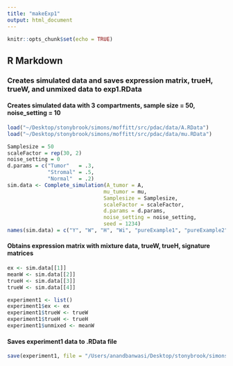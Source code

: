 ```yaml
---
title: "makeExp1"
output: html_document
---
```


```r
knitr::opts_chunk$set(echo = TRUE)
```

## R Markdown

### Creates simulated data and saves expression matrix, trueH, trueW, and unmixed data to exp1.RData

#### Creates simulated data with 3 compartments, sample size = 50, noise_setting = 10
```r
load("~/Desktop/stonybrook/simons/moffitt/src/pdac/data/A.RData")
load("~/Desktop/stonybrook/simons/moffitt/src/pdac/data/mu.RData")

Samplesize = 50
scaleFactor = rep(30, 2)
noise_setting = 0
d.params = c("Tumor"   = .3,
             "Stromal" = .5,
             "Normal"  = .2)
sim.data <- Complete_simulation(A_tumor = A,
                               mu_tumor = mu, 
                               Samplesize = Samplesize,
                               scaleFactor = scaleFactor,
                               d.params = d.params,
                               noise_setting = noise_setting,
                               seed = 1234)
names(sim.data) = c("Y", "W", "H", "Wi", "pureExample1", "pureExample2")
```

#### Obtains expression matrix with mixture data, trueW, trueH, signature matrices 
```r
ex <- sim.data[[1]]
meanW <- sim.data[[2]]
trueH <- sim.data[[3]]
trueW <- sim.data[[4]]

experiment1 <- list()
experiment1$ex <- ex
experiment1$trueW <- trueW
experiment1$trueH <- trueH
experiment1$unmixed <- meanW
```

#### Saves experiment1 data to .RData file
```r
save(experiment1, file = "/Users/anandbanwasi/Desktop/stonybrook/simons/moffitt/src/pdac/data/exp1_medium_noise.RData")
```